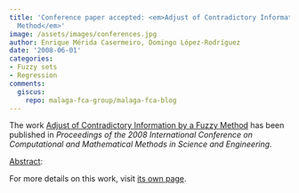 ```yaml
---
title: 'Conference paper accepted: <em>Adjust of Contradictory Information by a Fuzzy
  Method</em>'
image: /assets/images/conferences.jpg
author: Enrique Mérida Casermeiro, Domingo López-Rodríguez
date: '2008-06-01'
categories:
- Fuzzy sets
- Regression
comments:
  giscus:
    repo: malaga-fca-group/malaga-fca-blog
---
```


The work <u>Adjust of Contradictory Information by a Fuzzy Method</u> has been published in <em><em>Proceedings of the 2008 International Conference on Computational and Mathematical Methods in Science and Engineering</em></em>.

<u>Abstract</u>:








For more details on this work, visit <a href='/publications/conferences/2008-cmmse'>its own page</a>.
